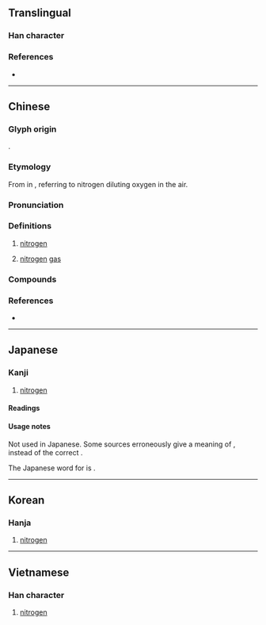 {{character info}}
==Translingual==

===Han character===
{{Han char|rn=84|rad=气|as=08|sn=12|four=80817|canj=ONFF|ids=⿹气炎}}

===References===
* {{Han ref|kx=0600.011|dkj=17071|hdz=32013.060|uh=6C2E|ud=27694|bh=B4E1|bd=46305}}

----

==Chinese==
{{zh-forms}}
{{elements|zh|N|碳|C|氧|O}}
{{zh-wp}}

===Glyph origin===
{{Han compound|气|淡|ls=psc|ls2=ic|c1=s|c2=p|t1=gas|t2=dilute|abb2=y|tr2=dàn}}.

===Etymology===
From {{zh-l|淡|dilute}} in {{zh-l|淡氣}} {{defdate|19th c.}}, referring to nitrogen diluting oxygen in the air.

===Pronunciation===
{{zh-pron
|m=dàn
|ma=zh-dan4.ogg
|c=daam6
|h=pfs=tham
|md=dâng
|mn=tām
|w=3de
|mc=
|oc=
|cat=n
}}

===Definitions===
{{zh-hanzi}}

# {{lb|zh|chemical element}} [[nitrogen]]<!-- unicode.org, jisho.org, and weblio.jp are all wrong, this is nitrogen, *not* xenon. -->
#: {{zh-syn|窒素|q=rare, chiefly Taiwanese Hokkien}}
# [[nitrogen]] [[gas]]

===Compounds===
{{zh-der|氮肥|氮氣|液氮|固氮菌|固氮作用|氮循環|氮化法|氮化物|氮環|氮血症|氮平衡}}

===References===
* {{R:yue:Hanzi}}

{{zh-cat|Chemical elements}}

----

==Japanese==

===Kanji===
{{ja-kanji|grade=uc|rs=气08}}

# [[nitrogen]] <!-- unicode.org, jisho.org, and weblio.jp are all wrong, this is nitrogen, *not* xenon. -->

====Readings====
{{ja-readings
|kanyoon=たん
}}

====Usage notes====
Not used in Japanese. Some sources erroneously give a meaning of {{m|en|xenon}}, instead of the correct {{m|en|nitrogen}}.

The Japanese word for {{m|en|nitrogen}} is {{m|ja|窒素|tr=chisso}}.

----

==Korean==

===Hanja===
{{ko-hanja|hangeul=담|eumhun=|rv=dam|mr=tam|y=tam}}

# [[nitrogen]] <!-- unicode.org, jisho.org, and weblio.jp are all wrong, this is nitrogen, *not* xenon. -->

----

==Vietnamese==

===Han character===
{{vi-hantu|[[đạm]]|rs=气08}}

# [[nitrogen]] <!-- unicode.org, jisho.org, and weblio.jp are all wrong, this is nitrogen, *not* xenon. -->
